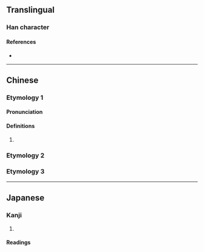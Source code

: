 {{character info/new}}
==Translingual==

===Han character===
{{Han char|rn=64|rad=手|as=04|sn=7|four=|canj=QMG|ids=⿰扌王}}

====References====
* {{Han ref|kx=0420.060|dkj=11859|dj=0767.070|hdz=31833.010|uh=6282|ud=25218}}

----

==Chinese==

===Etymology 1===
{{zh-forms}}

====Pronunciation====
{{zh-pron
|m=kuáng
|c=kong4,kwong4
|mc=
|oc=
|ma=
|cat=
}}

====Definitions====
{{zh-hanzi}}

# {{zh-only|抂攘}}

===Etymology 2===
{{zh-see|枉|v}}

===Etymology 3===
{{zh-see|在|v}}

----

==Japanese==

===Kanji===
{{ja-kanji|grade=|rs=手04}}

# {{rfdef|ja|sort=手04}}

====Readings====
{{ja-readings
|goon=ごう
|kanon=きょう
|kanyoon=おう
|kun=[[くるう]] (kuruu), [[きちがい]] (kichigai)}}